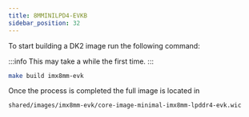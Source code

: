 ```yaml
---
title: 8MMINILPD4-EVKB
sidebar_position: 32
---
```


To start building a DK2 image run the following command:

:::info
This may take a while the first time.
:::

```bash
make build imx8mm-evk
```

Once the process is completed the full image is located in

```bash
shared/images/imx8mm-evk/core-image-minimal-imx8mm-lpddr4-evk.wic
```
